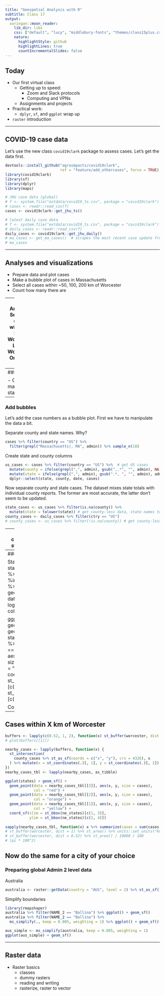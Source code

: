 ```yaml
---
title: "Geospatial Analysis with R"
subtitle: Class 17
output:
  xaringan::moon_reader:
    lib_dir: libs
    css: ["default", "lucy", "middlebury-fonts", "themes/class15plus.css"]
    nature:
      highlightStyle: github
      highlightLines: true
      countIncrementalSlides: false
---
```


## Today
- Our first virtual class
  - Getting up to speed:
    - Zoom and Slack protocols
    - Computing and VPNs
  - Assignments and projects
- Practical work: 
  - `dplyr`, `sf`, and `ggplot` wrap up
- `raster` introduction

---

## COVID-19 case data

Let's use the new class `covid19clark` package to assess cases. Let's get the data first.  
```r
devtools::install_github("agroimpacts/covid19clark",  
                         ref = "feature/add_othercases", force = TRUE)
library(covid19clark)
library(sf)
library(dplyr)
library(maps)

# JHU case data (global)
# f <- system.file("extdata/covid19_ts.csv", package = "covid19clark")
# cases <- readr::read_csv(f)
cases <- covid19clark::get_jhu_ts()

# latest daily case data
# f <- system.file("extdata/covid19_ts.csv", package = "covid19clark")
# daily_cases <- readr::read_csv(f)
daily_cases <- covid19clark::get_jhu_daily()
# ma_cases <- get_ma_cases()  # scrapes the most recent case update from MASS DPH
# ma_cases
```

---

## Analyses and visualizations
- Prepare data and plot cases
- Make a bubble plot of cases in Massachusetts
- Select all cases within ~50, 100, 200 km of Worcester
- Count how many there are

---
### Analyses
Select all cases within 50 km of Worcester. Locate Worcester. One easy way
```r
worcester <- maps::world.cities %>% 
  filter(country.etc == "USA" & name == "Worcester") %>% 
  st_as_sf(coords = c("long", "lat"), crs = 4326)
```

Another way:
```r
worcester <- st_as_sf(data.frame(name = "Worcester", x = -71.81, y = 42.27), 
                      coords = c("x", "y"), crs = 4326)
```

Polygons of US counties
```r
# data("counties")
# data("states", package = "covid19clark")
counties <- st_as_sf(maps::map("county", plot = FALSE, fill = TRUE)) %>%
  lwgeom::st_make_valid() %>%  # fixed bad geometries
  mutate(state = gsub(",.*", "", ID)) %>%  # separate states
  mutate(county = gsub(".*,", "", ID)) %>%  # separate counties
  dplyr::select(state, county) 
```

---
### Plot
```r
library(ggplot2)
northeast <- c("massachusetts", "connecticut", "rhode island", "maine",
               "vermont", "new hampshire", "new york")
ggplot(counties %>% filter(state %in% northeast)) + geom_sf(aes(fill = state))
# plot(counties %>% filter(state %in% northeast) %>% dplyr::select(state))
```

- Create a map of just states
```r
states <- counties %>% group_by(state) %>% summarize(n_counties = n())
ne_states <- states %>% filter(state %in% northeast)
ggplot(states) + geom_sf() + 
  geom_sf(data = ne_states, aes(fill = state)) +
  coord_sf(xlim = st_bbox(ne_states)[c(1, 3)],
           ylim = st_bbox(ne_states)[c(2, 4)]) + theme_minimal()
```

---
### Add bubbles

Let's add the case numbers as a bubble plot. First we have to manipulate the data a bit.

Separate county and state names. Why? 
```r
cases %>% filter(country == "US") %>% 
  filter(grepl("Massachusetts|, MA", admin)) %>% sample_n(10)
```

Create state and county columns
```r
us_cases <- cases %>% filter(country == "US") %>%  # get US cases
  mutate(county = ifelse(grepl(",", admin), gsub(",.*", "", admin), NA)) %>%
  mutate(state = ifelse(grepl(",", admin), gsub(".*, ", "", admin), admin)) %>%
  dplyr::select(state, county, date, cases)
```

Now separate county and state cases. The dataset mixes state totals with individual county reports. The former are most accurate, the latter don't seem to be updated. 
```r
state_cases <- us_cases %>% filter(is.na(county)) %>% 
  mutate(state = tolower(state)) # get county-less data, state names to lower
county_cases <- daily_cases %>% filter(ctry == "US")
# county_cases <- us_cases %>% filter(!is.na(county)) # get county-less data
```

---
### Get coordinates for state case data

We need to get coordinate for the state data. We are going to use `sf` objects to do this but convert back to `tibble`
```r
state_centers <- states %>% st_centroid %>% 
  mutate(x = st_coordinates(.)[, 1], y = st_coordinates(.)[, 2]) %>% 
  as_tibble %>% dplyr::select(state, x, y)
state_cases2 <- left_join(state_cases, state_centers) %>% 
  dplyr::select(state, county, x, y, date, cases) %>% 
  filter(!is.na(x) | !is.na(y))
  
# full pipeline
state_cases3 <- states %>% st_centroid %>% 
  mutate(x = st_coordinates(.)[, 1], y = st_coordinates(.)[, 2]) %>% 
  as_tibble %>% dplyr::select(state, x, y) %>% 
  left_join(state_cases, .) %>% 
  dplyr::select(state, county, x, y, date, cases) %>% 
  filter(!is.na(x) | !is.na(y))
all(state_cases2 %>% select(-county) == state_cases3 %>% select(-county))

```

---
### Now let's plot

State cases
```r
state_cases3 %>% filter(state %in% northeast) %>% 
  ggplot() + geom_line(aes(x = date, y = log10(cases), color = state)) 

ggplot(states) + geom_sf() + 
  geom_point(data = state_cases3 %>% filter(date == max(date)), 
             aes(x = x, y = y, size = cases), col = "red") +
  coord_sf(xlim = st_bbox(ne_states)[c(1, 3)],
           ylim = st_bbox(ne_states)[c(2, 4)])
```

County cases
```r
mass_box <- st_bbox(states %>% filter(state == "massachusetts"))
ggplot(counties %>% filter(state == "massachusetts")) + geom_sf() + 
  geom_point(data = county_cases %>% filter(prov == "Massachusetts"),
             aes(x = x, y = y, size = cases), col = "red") +
  coord_sf(xlim = mass_box[c(1, 3)], ylim = mass_box[c(2, 4)])
```

---

## Cases within X km of Worcester
```r
buffers <- lapply(c(0.52, 1, 2), function(x) st_buffer(worcester, dist = x))
# plot(buffers[[1]])

nearby_cases <- lapply(buffers, function(x) {
  st_intersection(
    county_cases %>% st_as_sf(coords = c("x", "y"), crs = 4326), x
  ) %>% mutate(x = st_coordinates(.)[, 1], y = st_coordinates(.)[, 2])
})
nearby_cases_tbl <- lapply(nearby_cases, as_tibble)

ggplot(states) + geom_sf() + 
  geom_point(data = nearby_cases_tbl[[3]], aes(x, y, size = cases), 
             col = "red") + 
  geom_point(data = nearby_cases_tbl[[2]], aes(x, y, size = cases), 
             col = "orange") + 
  geom_point(data = nearby_cases_tbl[[1]], aes(x, y, size = cases), 
             col = "yellow") + 
  coord_sf(xlim = st_bbox(ne_states)[c(1, 3)],
           ylim = st_bbox(ne_states)[c(2, 4)])
  
sapply(nearby_cases_tbl, function(x) x %>% summarize(cases = sum(cases)))
# st_buffer(worcester, dist = 1) %>% st_area() %>% units::set_units("km2")
# st_buffer(worcester, dist = 0.52) %>% st_area() / 10000 / 100
# (pi * 100^2)
```

Now do the same for a city of your choice
---
### Preparing global Admin 2 level data 
Australia
```r
australia <- raster::getData(country = "AUS", level = 2) %>% st_as_sf()
```

Simplify boundaries
```r
library(rmapshaper)
australia %>% filter(NAME_2 == "Ballina") %>% ggplot() + geom_sf()
australia %>% filter(NAME_2 == "Ballina") %>% 
  ms_simplify(., keep = 0.005, weighting = 1) %>% ggplot() + geom_sf()

aus_simple <- ms_simplify(australia, keep = 0.005, weighting = 1)
ggplot(aus_simple) + geom_sf()
```

---

## Raster data

- Raster basics
  - classes
  - dummy rasters
  - reading and writing
  - rasterize, raster to vector

  


  
